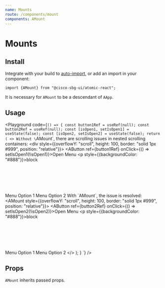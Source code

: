 ```yaml
---
name: Mounts
route: /components/mount
components: AMount
---
```



# Mounts

## Install

Integrate with your build to [auto-import](/#integrating), or add an import in your component:

```
import {AMount} from "@cisco-sbg-ui/atomic-react";
```

It is necessary for `AMount` to be a descendant of `AApp`.

## Usage

<Playground
  code={`() => {
  const button1Ref = useRef(null);
  const button2Ref = useRef(null);
  const [isOpen1, setIsOpen1] = useState(false);
  const [isOpen2, setIsOpen2] = useState(false);
  return (
    <>
      Without \`AMount\`, there are scrolling issues in nested scrolling containers:
      <div style={{overflowY: "scroll", height: 100, border: "solid 1px #999", position: "relative"}}>
        <AButton ref={button1Ref} onClick={() => setIsOpen1(!isOpen1)}>Open Menu</AButton>
        <p style={{backgroundColor: "#888"}}>block</p>
        <br />
        <br />
        <br />
        <br />
        <br />
        <AMenu anchorRef={button1Ref} open={isOpen1}>
          <AListItem>Menu Option 1</AListItem>
          <AListItem>Menu Option 2</AListItem>
        </AMenu>
      </div>
      With \`AMount\`, the issue is resolved:
      <AMount style={{overflowY: "scroll", height: 100, border: "solid 1px #999", position: "relative"}}>
        <AButton ref={button2Ref} onClick={() => setIsOpen2(!isOpen2)}>Open Menu</AButton>
        <p style={{backgroundColor: "#888"}}>block</p>
        <br />
        <br />
        <br />
        <br />
        <br />
        <AMenu anchorRef={button2Ref} open={isOpen2}>
          <AListItem>Menu Option 1</AListItem>
          <AListItem>Menu Option 2</AListItem>
        </AMenu>
      </AMount>
    </>
  );
}
`}
/>

## Props

`AMount` inherits passed props.

<Props of="AMount" />
